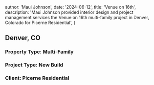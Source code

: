 
  author: 'Maui Johnson',
  date: '2024-06-12',
  title: 'Venue on 16th',
  description:
    'Maui Johnson provided interior design and project management services the Venue on 16th multi-family project in Denver, Colorado for Picerne Residential',
}


## Denver, CO

### Property Type: Multi-Family

### Project Type: New Build

### Client: Picerne Residential
